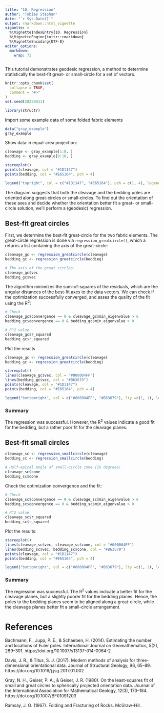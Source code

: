 ```yaml
---
title: "10. Regression"
author: "Tobias Stephan"
date: "`r Sys.Date()`"
output: rmarkdown::html_vignette
vignette: >
  %\VignetteIndexEntry{10. Regression}
  %\VignetteEngine{knitr::rmarkdown}
  %\VignetteEncoding{UTF-8}
editor_options: 
  markdown: 
    wrap: 72
---
```


This tutorial demonstrates geodesic regression, a method to determine statistically the best-fit great- or small-circle for a set of vectors.

```r
knitr::opts_chunk$set(
  collapse = TRUE,
  comment = "#>"
)
set.seed(20250411)
```

```r
library(structr)
```

Import some example data of some folded fabric elements
```r
data("gray_example")
gray_example
```     
Show data in equal-area projection:

```r
cleavage <- gray_example[1:8, ]
bedding <- gray_example[9:16, ]

stereoplot()
points(cleavage, col = "#1D1147")
points(bedding, col = "#E65164", pch = 4)

legend("topright", col = c("#1D1147", "#E65164"), pch = c(1, 4), legend = c("Poles to cleavage", "Poles to bedding"), bg = 'white')
``` 

The diagram suggests that both the cleavage and the bedding poles are oriented along great-circles or small-circles. To find out the orientation of these axes and decide whether the orientation better fit a great- or small-circle solution, we'll perform a (geodesic) regression.

## Best-fit great circles
First, we determine the best-fit great-circle for the two fabric elements. The great-circle regression is done via `regression_greatcircle()`, which a returns a list containing the axis of the great-circle:

```r
cleavage_gc <- regression_greatcircle(cleavage)
bedding_gc <- regression_greatcircle(bedding)

# The axis of the great circles:
cleavage_gc$vec
bedding_gc$vec
```

The algorithm minimizes the sum-of-squares of the residuals, which are the angular distances of the best-fit axes to the data vectors. 
We can check if the optimization successfully converged, and asses the quality of the fit using the R<sup>2</sup>:
```r
# Check 
cleavage_gc$convergence == 0 & cleavage_gc$min_eigenvalue > 0
bedding_gc$convergence == 0 & bedding_gc$min_eigenvalue > 0

# R^2 value
cleavage_gc$r_squared
bedding_gc$r_squared
``` 

Plot the results
```r
cleavage_gc <- regression_greatcircle(cleavage)
bedding_gc <- regression_greatcircle(bedding)

stereoplot()
lines(cleavage_gc$vec, col = "#000004FF")
lines(bedding_gc$vec, col = "#B63679")
points(cleavage, col = "#1D1147")
points(bedding, col = "#E65164", pch = 4)

legend("bottomright", col = c("#000004FF", "#B63679"), lty =c(1, 1), legend = c("Cleavage best greatcircle", "Bedding best greatcircle"), bg = 'white')
``` 

### Summary

The regression was successful. However, the R<sup>2</sup> values indicate a good fit for the bedding, but a rather poor fit for the cleavage planes.

## Best-fit small circles
```r
cleavage_sc <- regression_smallcircle(cleavage)
bedding_sc <- regression_smallcircle(bedding)

# Half-apical angle of small-circle cone (in degrees)
cleavage_sc$cone
bedding_sc$cone
``` 

Check the optimization convergence and the fit:
```r
# Check 
cleavage_sc$convergence == 0 & cleavage_sc$min_eigenvalue > 0
bedding_sc$convergence == 0 & bedding_sc$min_eigenvalue > 0

# R^2 value
cleavage_sc$r_squared
bedding_sc$r_squared
``` 

Plot the results:
```r
stereoplot()
lines(cleavage_sc$vec, cleavage_sc$cone, col = "#000004FF")
lines(bedding_sc$vec, bedding_sc$cone, col = "#B63679")
points(cleavage, col = "#1D1147")
points(bedding, col = "#E65164", pch = 4)

legend("bottomright", col = c("#000004FF", "#B63679"), lty =c(1, 1), legend = c("Cleavage best smallcircle", "Bedding best smallcircle"), bg = 'white')
```

### Summary

The regression was successful. The R<sup>2</sup> values indicate a better fit for the cleavage planes, but a slightly poorer fit for the bedding planes. Hence, the poles to the bedding planes seem to be aligned along a great-circle, while the cleavage planes better fit a small-circle arrangement.

# References
Bachmann, F., Jupp, P. E., & Schaeben, H. (2014). Estimating the number and locations of Euler poles. International Journal on Geomathematics, 5(2), 289–301. https://doi.org/10.1007/s13137-014-0064-2

Davis, J. R., & Titus, S. J. (2017). Modern methods of analysis for three-dimensional orientational data. Journal of Structural Geology, 96, 65–89. https://doi.org/10.1016/j.jsg.2017.01.002

Gray, N. H., Geiser, P. A., & Geiser, J. R. (1980). On the least-squares fit of small and great circles to spherically projected orientation data. Journal of the International Association for Mathematical Geology, 12(3), 173–184. https://doi.org/10.1007/BF01091203

Ramsay, J. G. (1967). Folding and Fracturing of Rocks. McGraw-Hill.